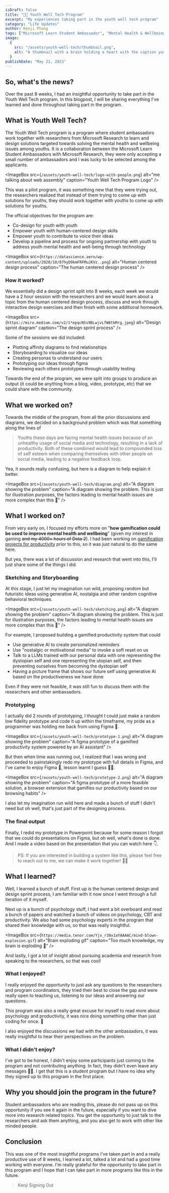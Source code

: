 ```yaml
---
isDraft: false
title: "🧠💖 Youth Well Tech Program"
excerpt: "My experiences taking part in the youth well tech program"
category: "Life Updates"
author: Kenji Phang
tags: ["Microsoft Learn Student Ambassador", "Mental Health & Wellbeing"]
image:
  {
    src: "/assets/youth-well-tech/thumbnail.png",
    alt: "A thumbnail with a brain holding a heart with the caption youth well tech",
  }
publishDate: "May 21, 2023"
---
```



## So, what's the news?

Over the past 8 weeks, I had an insightful opportunity to take part in the Youth
Well Tech program. In this blogpost, I will be sharing everything I've learned
and done throughout taking part in the program.

## What is Youth Well Tech?

The Youth Well Tech program is a program where student ambassadors work together with researchers from Microsoft Research to learn and design solutions targeted towards solving the mental health and wellbeing issues among youths. It is a collaboration between the Microsoft Learn Student Ambassadors with Microsoft Research, they were only accepting a small number of ambassadors and I was lucky to be selected among the applicants.

<ImageBox
  src={`/assets/youth-well-tech/logo-with-people.png`}
  alt="me talking about web assembly"
  caption="Youth Well Tech Program Logo"
/>

This was a pilot program, it was something new that they were trying out, the researchers realized that instead of them trying to come up with solutions for youths, they should work together with youths to come up with solutions for youths.

The official objectives for the program are:

- Co-design for youth with youth
- Empower youth with human-centered design skills
- Empower youth to contribute to voice their ideas
- Develop a pipeline and process for ongoing partnership with youth to address youth mental health and well-being through technology

<ImageBox
  src={`https://datascience.aero/wp-content/uploads/2020/10/07hyD9kmFRFMuJKVz..png`}
  alt="Human centered design process"
  caption="The human centered design process"
/>

### How it worked?

We essentially did a design sprint split into 8 weeks, each week we would have a 2 hour session with the researchers and we would learn about a topic from the human centered design process, discuss and work through interactive design exercises and then finish with some additional homework.

<ImageBox
  src={`https://miro.medium.com/v2/1*epqcNSs9BLwjvLfW8tkMrg.jpeg`}
  alt="Design sprint diagram"
  caption="The design sprint process"
/>

Some of the sessions we did included:

- Plotting affinity diagrams to find relationships
- Storyboarding to visualize our ideas
- Creating personas to understand our users
- Prototyping our ideas through figma
- Reviewing each others prototypes through usability testing

Towards the end of the program, we were split into groups to produce an output (it could be anything from a blog, video, prototype, etc) that we could share with the community.

## What we worked on?

Towards the middle of the program, from all the prior discussions and diagrams, we decided on a background problem which was that something along the lines of

> Youths these days are facing mental health issues because of an unhealthy usage of social media and technology, resulting in a lack of productivity. Both of these combined would lead to compounded loss of self esteem when comparing themselves with other people on social media, leading to a negative feedback loop.

Yea, it sounds really confusing, but here is a diagram to help explain it better.

<ImageBox
  src={`/assets/youth-well-tech/diagram.png`}
  alt="A diagram showing the problem"
  caption="A diagram showing the problem. This is just for illustration purposes, the factors leading to mental health issues are more complex than this 🥲"
/>

## What I worked on?

From very early on, I focused my efforts more on "**how gamification could be used to improve mental health and wellbeing**" (given my interest in gaming ~~and my 4000+ hours of Dota 2~~). I had been working on [gamification projects for productivity](https://github.com/KenjiPcx/Skill-Tree-PWA) prior to this, so it was just natural to do the same here.

But yea, there was a lot of discussion and research that went into this, I'll just share some of the things I did.

### Sketching and Storyboarding

At this stage, I just let my imagination run wild, proposing random but futuristic ideas using generative AI, nostalgia and other random cognitive behavioral techniques.

<ImageBox
  src={`/assets/youth-well-tech/sketching.png`}
  alt="A diagram showing the problem"
  caption="A diagram showing the problem. This is just for illustration purposes, the factors leading to mental health issues are more complex than this 🥲"
/>

For example, I proposed building a gamified productivity system that could

- Use generative AI to create personalized reminders
- Use "nostalgic or motivational media" to invoke a soft reset on us
- Talk to a LLMs trained with our personal data with one representing the dystopian self and one representing the utopian self, and then preventing ourselves from becoming the dystopian self
- Having a picture frame that shows our future self using generative AI based on the productiveness we have done

Even if they were not feasible, it was still fun to discuss them with the researchers and other ambassadors.

### Prototyping

I actually did 2 rounds of prototyping, I thought I could just make a random low fidelity prototype and code it up within the timeframe, my pride as a programmer was holding me back from using Figma 😤.

<ImageBox
  src={`/assets/youth-well-tech/prototype-1.png`}
  alt="A diagram showing the problem"
  caption="A figma prototype of a gamified productivity system powered by an AI assistant"
/>

But then when time was running out, I realized that I was wrong and proceeded to painstakingly redo my prototype with full details in Figma, and I've came to enjoy Figma 🙂, lesson learnt I guess 🤷‍♂️.

<ImageBox
  src={`/assets/youth-well-tech/prototype-2.png`}
  alt="A diagram showing the problem"
  caption="A figma prototype of a more feasible solution, a browser extension that gamifies our productivity based on our browsing habits"
/>

I also let my imagination run wild here and made a bunch of stuff I didn't need but oh well, that's just part of the designing process.

<ImageBox
  src="/assets/youth-well-tech/figma cert.jpg"
  alt="Figma certificate"
  caption="Guess that figma course I took roughly 2 years ago finally paid off 🤷‍♂️"
/>

### The final output

Finally, I redid my prototype in Powerpoint because for some reason I forgot that we could do presentations on Figma, but oh well, what's done is done. And I made a video based on the presentation that you can watch here 👇.

<CaptionBox caption="My youth well tech experience">
  <YouTube id="h_ZTMD_HzO8" />
</CaptionBox>

> PS: If you are interested in building a system like this, please feel free to reach out to me, we can make it work together! 💪🏼

## What I learned?

Well, I learned a bunch of stuff. First up is the human centered design and design sprint process, I am familiar with it now since I went through a full iteration of it myself.

Next up is a bunch of psychology stuff, I had went a bit overboard and read a bunch of papers and watched a bunch of videos on psychology, CBT and productivity. We also had some psychology experts in the program that shared their knowledge with us, so that was really insightful.

<ImageBox
  src={`https://media.tenor.com/Yjx_r38x1aYAAAAC/mind-blown-explosion.gif`}
  alt="Brain exploding gif"
  caption="Too much knowledge, my brain is exploding 🤯"
/>

And lastly, I got a lot of insight about pursuing academia and research from speaking to the researchers, so that was cool!

### What I enjoyed?

I really enjoyed the opportunity to just ask any questions to the researchers and program coordinators, they tried their best to close the gap and were really open to teaching us, listening to our ideas and answering our questions. 

This program was also a really great excuse for myself to read more about psychology and productivity, it was nice doing something other than just coding for once. 🧠

I also enjoyed the discussions we had with the other ambassadors, it was really insightful to hear their perspectives on the problem.

### What I didn't enjoy?

I've got to be honest, I didn't enjoy some participants just coming to the program and not contributing anything. In fact, they didn't even leave any messages 😤😡. I get that this is a student program but I have no idea why they signed up to this program in the first place.

## Why you should join the program in the future?

Student ambassadors who are reading this, please do not pass up on this opportunity if you see it again in the future, especially if you want to dive more into research related topics. You get the opportunity to just talk to the researchers and ask them anything, and you also get to work with other like minded people.

## Conclusion

This was one of the most insightful programs I've taken part in and a really productive use of 8 weeks, I learned a lot, talked a lot and had a good time working with everyone. I'm really grateful for the opportunity to take part in this program and I hope that I can take part in more programs like this in the future.

> Kenji Signing Out
